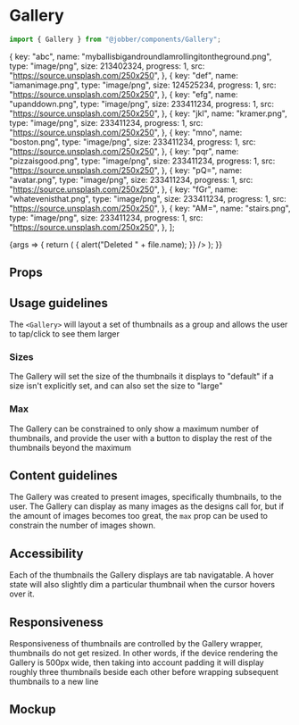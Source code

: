 
<Meta title="Components/Images and Icons/Gallery/Docs" component={Gallery} />

# Gallery

```ts
import { Gallery } from "@jobber/components/Gallery";
```

  {
    key: "abc",
    name: "myballisbigandroundIamrollingitontheground.png",
    type: "image/png",
    size: 213402324,
    progress: 1,
    src: "https://source.unsplash.com/250x250",
  },
  {
    key: "def",
    name: "iamanimage.png",
    type: "image/png",
    size: 124525234,
    progress: 1,
    src: "https://source.unsplash.com/250x250",
  },
  {
    key: "efg",
    name: "upanddown.png",
    type: "image/png",
    size: 233411234,
    progress: 1,
    src: "https://source.unsplash.com/250x250",
  },
  {
    key: "jkl",
    name: "kramer.png",
    type: "image/png",
    size: 233411234,
    progress: 1,
    src: "https://source.unsplash.com/250x250",
  },
  {
    key: "mno",
    name: "boston.png",
    type: "image/png",
    size: 233411234,
    progress: 1,
    src: "https://source.unsplash.com/250x250",
  },
  {
    key: "pqr",
    name: "pizzaisgood.png",
    type: "image/png",
    size: 233411234,
    progress: 1,
    src: "https://source.unsplash.com/250x250",
  },
  {
    key: "pQ=",
    name: "avatar.png",
    type: "image/png",
    size: 233411234,
    progress: 1,
    src: "https://source.unsplash.com/250x250",
  },
  {
    key: "fGr",
    name: "whatevenisthat.png",
    type: "image/png",
    size: 233411234,
    progress: 1,
    src: "https://source.unsplash.com/250x250",
  },
  {
    key: "AM=",
    name: "stairs.png",
    type: "image/png",
    size: 233411234,
    progress: 1,
    src: "https://source.unsplash.com/250x250",
  },
];

<Canvas>
  <Story name="Gallery" args={{ files }}>
    {args => {
      return (
        <Gallery
          {...args}
          onDelete={file => {
            alert("Deleted " + file.name);
          }}
        />
      );
    }}
  </Story>
</Canvas>

## Props

<ArgsTable of={Gallery} story="Gallery" />

## Usage guidelines

The `<Gallery>` will layout a set of thumbnails as a group and allows the user
to tap/click to see them larger

### Sizes

The Gallery will set the size of the thumbnails it displays to "default" if a
size isn't explicitly set, and can also set the size to "large"

<Canvas>
  <Gallery size="large" files={files} />
</Canvas>

### Max

The Gallery can be constrained to only show a maximum number of thumbnails, and
provide the user with a button to display the rest of the thumbnails beyond the
maximum

<Canvas>
  <Gallery max={2} files={files} />
</Canvas>

## Content guidelines

The Gallery was created to present images, specifically thumbnails, to the user.
The Gallery can display as many images as the designs call for, but if the
amount of images becomes too great, the `max` prop can be used to constrain the
number of images shown.

## Accessibility

Each of the thumbnails the Gallery displays are tab navigatable. A hover state
will also slightly dim a particular thumbnail when the cursor hovers over it.

## Responsiveness

Responsiveness of thumbnails are controlled by the Gallery wrapper, thumbnails
do not get resized. In other words, if the device rendering the Gallery is 500px
wide, then taking into account padding it will display roughly three thumbnails
beside each other before wrapping subsequent thumbnails to a new line

## Mockup

<Figma
  collapsable
  url="https://www.figma.com/file/b7LY6hVMwFOj5maidxPTMB/Design-System-Contribution-%5B-Thumbnail-%2B-Gallery-%5D?node-id=1420%3A19639"
/>
